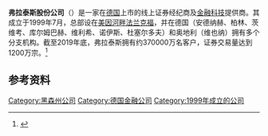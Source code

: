 {{Infobox company
| company_name     = 弗拉泰斯
| company_logo   = [[File:Flatex_logo.svg|frameless]]
| company_type   = [[股份有限公司|股份有限公司]]
| foundation     = 1999年
| location       = {{GER}}[[法兰克福|法兰克福]]
| key_people     = 
| industry       = [[金融科技|金融科技]]
| products       = 
| assets         = 
| num_employees  = 532人
| homepage       = [https://www.flatex.com www.flatex.com]
}}
'''弗拉泰斯股份公司'''（{{lang-de|flatex AG}}）是一家在[[德国|德国]]上市的线上证券经纪商及[[金融科技|金融科技]]提供商。其成立于1999年7月，总部设在[[美因河畔法兰克福|美因河畔法兰克福]]，并在德国（安德纳赫、柏林、茨维考、库尔姆巴赫、维利希、诺伊斯、杜塞尔多夫）和奥地利（维也纳）拥有多个分支机构。截至2019年底，弗拉泰斯拥有约370000万名客户，证券交易量达到1200万宗。<ref>{{Internetquelle |autor= |url=https://www.flatex.com/fileadmin/fintech_relaunch/Public/pdf/news/2019/pm/190316_PM_FTG_Bank_wird_flatex_Bank_DE_final.pdf |titel=Aus FinTech Group wird flatex |werk= |hrsg=flatex AG |datum=2019-03-16 |abruf=2019-08-26 }} {{Wayback|url=https://www.flatex.com/fileadmin/fintech_relaunch/Public/pdf/news/2019/pm/190316_PM_FTG_Bank_wird_flatex_Bank_DE_final.pdf |date=20190826022721 }}</ref>

== 参考资料 ==
{{reflist}}

{{Germany-company-stub}}
[[Category:黑森州公司|Category:黑森州公司]]
[[Category:德国金融公司|Category:德国金融公司]]
[[Category:1999年成立的公司|Category:1999年成立的公司]]